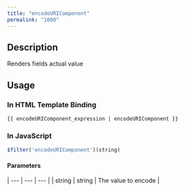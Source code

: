 ```yaml
---
title: "encodeURIComponent"
permalink: "1000"
---
```


## Description

Renders fields actual value

## Usage

### In HTML Template Binding

```
{{ encodeURIComponent_expression | encodeURIComponent }}
```

### In JavaScript

```js
$filter('encodeURIComponent')(string)
```

#### Parameters

| --- | --- | --- |
| string | string | The value to encode |